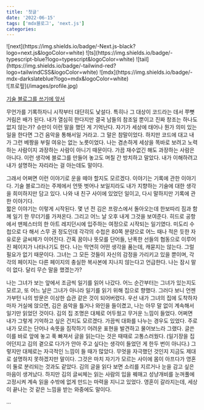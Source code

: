 ```yaml
---
title: '첫글'
date: '2022-06-15'
tags: ['mdx블로그', 'next.js']
categories:
---
```

<div className="flex flex-row justify-center space-x-1 mb-16">
  <span>![next](https://img.shields.io/badge/-Next.js-black?logo=next.js&logoColor=white)</span>
  <span>![ts](https://img.shields.io/badge/-typescript-blue?logo=typescript&logoColor=white)</span>
  <span>![tail](https://img.shields.io/badge/-tailwind-red?logo=tailwindCSS&logoColor=white)</span>
  <span>![mdx](https://img.shields.io/badge/-mdx-darkslateblue?logo=mdx&logoColor=white)</span>
</div>
![프로핖](/images/profile.jpg)
<br/>

[기술 블로그를 쓰기에 앞서]()


무언가를 기록하자니 시작부터 대단히도 낯설다. 특히나 그 대상이 코드라는 데서 쭈뼛거림은 배가 된다.
내가 열심히 한다지만 결국 남들의 참조일 뿐이고 진짜 창조는 하나도 없지 않는가?
슈만이 이런 말을 했던 게 기억난다. 자기가 세상에 태어나 뭔가 의미 있는 일을 한다면 그건 음악을 통해서일 거라고.
그 말은 참말이었다. 하지만 코드에 대고 내가 그런 베짱을 부릴 여유는 없는 노릇이었다.
나는 겸손하게 세상을 똑바로 보려고 노력하는 사람이지 과장하는 사람이 아니기 때문이다.
가끔 재수없긴 해도 과장하는 사람은 아니다.
이런 생각에 블로그를 만들어 놓고도 며칠 간 방치하고 말았다.
내가 이해하려고 내가 설명하는 자리라는 걸 아는데도 말이다.


그래서 어쩌면 이런 이야기로 운을 떼야 할지도 모르겠다.
이야기는 기록에 관한 이야기다.
기술 블로그라는 주제에서 언뜻 벗어나 보일지라도 내가 지향하는 기술에 대한 생각을 희미하지만 담고 있다.
나와 내 친구 사이에 있었던 일이고, 다시 말하지만 기록에 관한 이야기다.
<br/>
짧은 이야기는 이렇게 시작된다. 몇 년 전 김은 프랑스에서 돌아오는데 한보따리 짐과 함께 일기 한 무더기를 가져온다.
그리고 어느 날 오후 내게 그것을 보여준다.
히드로 공항에서 맨체스터의 한 아트 레지던시에 입주하는 여정으로 시작되는 일기였다. 
미도리 수첩으로 다 해서 스무 권 정도인데 각각의 수첩은 80쪽 분량으로 어느 때나 적은 듯한 자유로운 글씨체가 이어진다.
간혹 꿈이나 뜻모를 단어들, 난폭한 선들의 협동으로 이루어진 페이지가 나타나기도 한다.
나는 막연히 어떤 생각을 품는데, 캐묻지는 않는다.
그럴 필요가 없기 때문이다.
그녀는 그 모든 것들이 자신의 감정을 가리키고 있을 뿐이며,
각각의 페이지는 다른 페이지의 충실한 복사본에 지나지 않는다고 언급한다. 
나는 잠시 말이 없다. 달리 무슨 말을 했겠는가?


나는 그녀가 보는 앞에서 조금씩 일기를 읽어 나갔다.
어느 순간부터는 그녀가 있는지도 모르고, 또 어느 날은 그녀가 아니라 일기를 읽기 위해 집으로 향했다.
그러다 보니 언젠가부턴 나의 방문은 이상한 습관 같은 것이 되어버렸다.
우선 내가 그녀의 집에 도착하자마자 거실에 앉으면, 김은 음악을 틀거나 와인을 들이켰고,
나는 아무 말 없이 계속해서 일기만 읽었던 것이다. 김의 집 조명은 대체로 어두웠고 무거운 느낌이 들었다. 
어쩌면 내가 그렇게 기억하고 싶은 건지도 모르겠다. 가끔씩 대화를 나누는 경우도 있었다.
주로 내가 모르는 단어나 속뜻을 짐작하기 어려운 표현을 발견하고 물어보느라 그랬다.
글쓴이를 바로 앞에 놓고 푹 빠져서 글을 읽는다는 것은 때때로 고통스러웠다.
(일기장을 집어던지고 김의 곁으로 다가가 안아 주고 싶다는 생각이 들었던 게 한두 번이 아니다.) 그렇지만 대체로는 자극적인 느낌이
들 때가 많았다. 무엇을 자극했던 것인지 지금도 제대로 설명하지 못하겠지만 말이다.
그것은 마치 자기가 모르는 사이에 몸이 아프다가 영혼이 둘로 분리되는 것과도 같았다. 김의 글을 읽다 보면
소리를 지르거나 눈을 감고 싶은 마음이 생겨났다. 하지만 김의 글씨체는 읽는
사람의 입을 꿰매고 성냥개비를 눈꺼풀에 고정시켜 계속 읽을 수밖에 없게 만드는 마력을 지니고 있었다. 
영혼이 갈라지는데, 세상이 끝나는 것 같은 느낌을 받는 와중에도 말이다.


...

